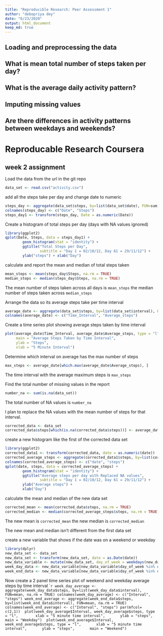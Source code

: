 ```yaml
---
title: "Reproducible Research: Peer Assessment 1"
author: "debopriya dey"
date: "6/23/2020"
output: html_document
keep_md: true
---
```



## Loading and preprocessing the data



## What is mean total number of steps taken per day?



## What is the average daily activity pattern?



## Imputing missing values



## Are there differences in activity patterns between weekdays and weekends?
# Reproducable Research Coursera
## week 2 assignment

Load the data from the url in the git repo
```r
data_set <- read.csv("activity.csv")
```

add all the steps take per day and change date to numeric
```r
steps_day <- aggregate(data_set$steps, by=list(data_set$date), FUN=sum)
colnames(steps_day) <- c("Date", "Steps")
steps_day1 <- transform(steps_day, Date = as.numeric(Date))
```

Create a histogram of total steps per day (days with NA values ignored)
```r
library(ggplot2)
qplot(Date, Steps, data = steps_day1) + 
        geom_histogram(stat = "identity") +
        ggtitle("Total Steps per Day", 
                subtitle = "Day 1 = 02/10/12, Day 61 = 29/11/12") +
        ylab("steps") + xlab("Day")
```

calculate and report the mean and median of total steps taken
```r
mean_steps <- mean(steps_day$Steps, na.rm = TRUE)
median_steps <- median(steps_day$Steps, na.rm = TRUE)
```
The mean number of steps taken across all days is `mean_steps`
the median number of steps taken across `median_steps`

Arrange the data so its average steps take per time interval
```r
average_date <- aggregate(data_set$steps, by=list(data_set$interval), FUN=mean, na.rm = TRUE)
colnames(average_date) <- c("Time_Interval", "Average_steps")
```

Create a time series plot showing average steps taken by time interval
```r
plot(average_date$Time_Interval, average_date$Average_steps, type = "l",
     main = "Average Steps Taken by Time Interval",
     ylab = "Steps",
     xlab = "5 Minute Interval")
```

Determine which interval on average has the max number of steps
```r
max_steps <- average_date[which.max(average_date$Average_steps), ]
```
The time interval with the average maximum steps is `max_steps`

Find the total number of missing values in the report
```r
number_na <- sum(is.na(data_set))
```
The total number of NA values is `number_na`

I plan to replace the NA values with the mean number of steps for that interval.
```r
corrected_data <- data_set
corrected_data$steps[which(is.na(corrected_data$steps))] <- average_date$Average_steps
```

create a new histogram like the first of the corrected data set
```r
library(ggplot2)
corrected_data1 <- transform(corrected_data, date = as.numeric(date))
corrected_average_steps <- aggregate(corrected_data1$steps, by=list(corrected_data1$date), FUN=sum)
colnames(corrected_average_steps) <- c("date", "steps")
qplot(date, steps, data = corrected_average_steps) + 
        geom_histogram(stat = "identity") + 
        ggtitle("Average steps per day with Replaced NA values", 
                subtitle = "Day 1 = 02/10/12, Day 61 = 29/11/12") + 
        ylab("Average steps") + 
        xlab("Day")
```

calculate the mean and median of the new data set
```r
corrected_mean <- mean(corrected_data$steps, na.rm = TRUE)
corrected_median <- median(corrected_average_steps$steps, na.rm = TRUE)
```

The new mean is `corrected_mean`
the new median is `corrected_median`

The new mean and median isn't different from the first data set

create a new variable that shows if the date was on a weekend or weekday
```r
library(dplyr)
new_data_set <- data_set
new_data_set <- transform(new_data_set, date = as.Date(date))
new_data_variable <- mutate(new_data_set, day_of_week = weekdays(new_data_set$date))
week_day_data <- new_data_variable[new_data_variable$day_of_week %in% c("Monday", "Tuesday", "Wednesday", "Thursday", "Friday"), ]
week_end_data <- new_data_variable[new_data_variable$day_of_week %in% c("Saturday", "Sunday"), ]
```

Now create a 2 panel time series plot of weekend and weekday average steps by time interval
```r
week_day_average <- aggregate(week_day_data$steps, by=list(week_day_data$interval), FUN=mean, na.rm = TRUE)
colnames(week_day_average) <- c("Interval", "steps")
week_end_average <- aggregate(week_end_data$steps, by=list(week_end_data$interval), FUN=mean, na.rm = TRUE)
colnames(week_end_average) <- c("Interval", "steps")
par(mfcol= c(2,1))
 plot(week_day_average$Interval, week_day_average$steps, type = "l", 
      xlab = "5 minute time interval",
      ylab = "steps",
      main = "Weekday")
 plot(week_end_average$Interval, week_end_average$steps, type = "l",
      xlab = "5 minute time interval",
      ylab = "steps",
      main = "Weekend")
``


